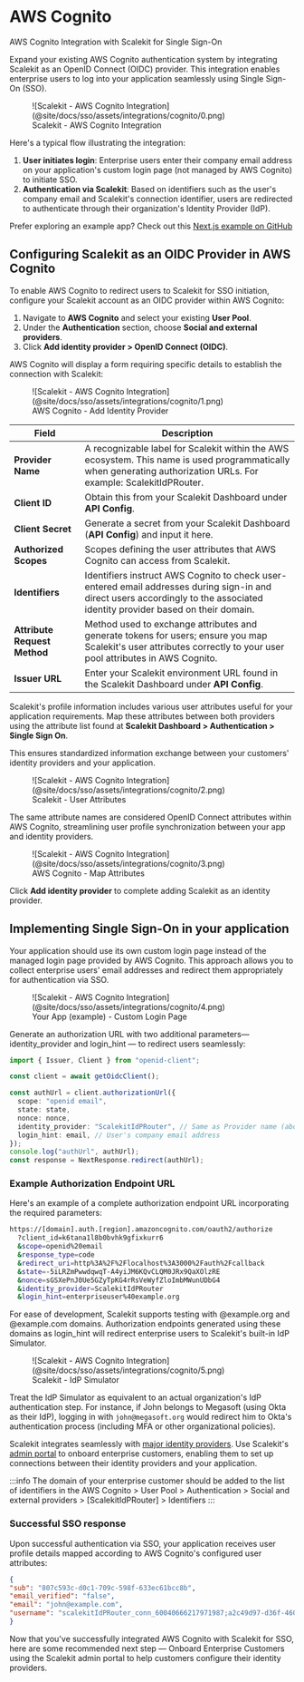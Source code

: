 # AWS Cognito

<Subtitle>AWS Cognito Integration with Scalekit for Single Sign-On</Subtitle>

Expand your existing AWS Cognito authentication system by integrating Scalekit as an OpenID Connect (OIDC) provider. This integration enables enterprise users to log into your application seamlessly using Single Sign-On (SSO).

<figure>
  ![Scalekit - AWS Cognito Integration](@site/docs/sso/assets/integrations/cognito/0.png)
  <figcaption>Scalekit - AWS Cognito Integration</figcaption>
</figure>

Here's a typical flow illustrating the integration:
1.  **User initiates login**: Enterprise users enter their company email address on your application's custom login page (not managed by AWS Cognito) to initiate SSO.
2.  **Authentication via Scalekit**: Based on identifiers such as the user's company email and Scalekit's connection identifier, users are redirected to authenticate through their organization's Identity Provider (IdP).

Prefer exploring an example app? Check out this [Next.js example on GitHub](https://github.com/saif-at-scalekit/cognito-scalekit)


## Configuring Scalekit as an OIDC Provider in AWS Cognito

To enable AWS Cognito to redirect users to Scalekit for SSO initiation, configure your Scalekit account as an OIDC provider within AWS Cognito:

1.  Navigate to **AWS Cognito** and select your existing **User Pool**.
2.  Under the **Authentication** section, choose **Social and external providers**.
3.  Click **Add identity provider > OpenID Connect (OIDC)**.

AWS Cognito will display a form requiring specific details to establish the connection with Scalekit:

<figure>
  ![Scalekit - AWS Cognito Integration](@site/docs/sso/assets/integrations/cognito/1.png)
  <figcaption>AWS Cognito - Add Identity Provider</figcaption>
</figure>


| **Field**             | **Description**                                                                                     |
|-----------------------|-----------------------------------------------------------------------------------------------------|
| **Provider Name**     | A recognizable label for Scalekit within the AWS ecosystem. This name is used programmatically when generating authorization URLs. For example: <SimpleCode>ScalekitIdPRouter</SimpleCode>. |
| **Client ID**         | Obtain this from your Scalekit Dashboard under **API Config**.                                    |
| **Client Secret**     | Generate a secret from your Scalekit Dashboard (**API Config**) and input it here.                |
| **Authorized Scopes** | Scopes defining the user attributes that AWS Cognito can access from Scalekit.                   |
| **Identifiers**       | Identifiers instruct AWS Cognito to check user-entered email addresses during sign-in and direct users accordingly to the associated identity provider based on their domain. |
| **Attribute Request Method** | Method used to exchange attributes and generate tokens for users; ensure you map Scalekit's user attributes correctly to your user pool attributes in AWS Cognito. |
| **Issuer URL**        | Enter your Scalekit environment URL found in the Scalekit Dashboard under **API Config**.         |

Scalekit's profile information includes various user attributes useful for your application requirements. Map these attributes between both providers using the attribute list found at **Scalekit Dashboard > Authentication > Single Sign On**.

This ensures standardized information exchange between your customers' identity providers and your application.

<figure>
  ![Scalekit - AWS Cognito Integration](@site/docs/sso/assets/integrations/cognito/2.png)
  <figcaption>Scalekit - User Attributes</figcaption>
</figure>

The same attribute names are considered OpenID Connect attributes within AWS Cognito, streamlining user profile synchronization between your app and identity providers.

<figure>
  ![Scalekit - AWS Cognito Integration](@site/docs/sso/assets/integrations/cognito/3.png)
  <figcaption>AWS Cognito - Map Attributes</figcaption>
</figure>

Click **Add identity provider** to complete adding Scalekit as an identity provider.


## Implementing Single Sign-On in your application

Your application should use its own custom login page instead of the managed login page provided by AWS Cognito. This approach allows you to collect enterprise users' email addresses and redirect them appropriately for authentication via SSO.

<figure>
  ![Scalekit - AWS Cognito Integration](@site/docs/sso/assets/integrations/cognito/4.png)
  <figcaption>Your App (example) - Custom Login Page</figcaption>
</figure>

Generate an authorization URL with two additional parameters— <SimpleCode>identity_provider</SimpleCode> and <SimpleCode>login_hint</SimpleCode> — to redirect users seamlessly:

<CodeWithHeader title="Example Code">

```typescript
import { Issuer, Client } from "openid-client";

const client = await getOidcClient();

const authUrl = client.authorizationUrl({
  scope: "openid email",
  state: state,
  nonce: nonce,
  identity_provider: "ScalekitIdPRouter", // Same as Provider name (above)
  login_hint: email, // User's company email address
});
console.log("authUrl", authUrl);
const response = NextResponse.redirect(authUrl);
```

</CodeWithHeader>


### Example Authorization Endpoint URL

Here's an example of a complete authorization endpoint URL incorporating the required parameters:

<CodeWithHeader title="Example Authorization URL">

```sh
https://[domain].auth.[region].amazoncognito.com/oauth2/authorize
  ?client_id=k6tana1l8b0bvhk9gfixkurr6
  &scope=openid%20email
  &response_type=code
  &redirect_uri=http%3A%2F%2Flocalhost%3A3000%2Fauth%2Fcallback
  &state=-5iLRZmPwwdqwqT-A4yiJM6KQvCLQM0JRx9QaXOlzRE
  &nonce=sGSXePnJ0Ue5GZyTpKG4rRsVeWyfZloImbMWunUDbG4
  &identity_provider=ScalekitIdPRouter
  &login_hint=enterpriseuser%40example.org
```

</CodeWithHeader>

For ease of development, Scalekit supports testing with <SimpleCode>@example.org</SimpleCode> and <SimpleCode>@example.com</SimpleCode> domains. Authorization endpoints generated using these domains as <SimpleCode>login_hint</SimpleCode> will redirect enterprise users to Scalekit's built-in IdP Simulator.

<figure>
  ![Scalekit - AWS Cognito Integration](@site/docs/sso/assets/integrations/cognito/5.png)
  <figcaption>Scalekit - IdP Simulator</figcaption>
</figure>

Treat the IdP Simulator as equivalent to an actual organization's IdP authentication step. For instance, if John belongs to Megasoft (using Okta as their IdP), logging in with `john@megasoft.org` would redirect him to Okta's authentication process (including MFA or other organizational policies).

Scalekit integrates seamlessly with [major identity providers](/integrations). Use Scalekit's [admin portal](/sso/quickstart-admin-portal) to onboard enterprise customers, enabling them to set up connections between their identity providers and your application.


:::info
The domain of your enterprise customer should be added to the list of identifiers in the AWS Cognito > User Pool > Authentication > Social and external providers > [ScalekitIdPRouter] > Identifiers
:::

### Successful SSO response

Upon successful authentication via SSO, your application receives user profile details mapped according to AWS Cognito's configured user attributes:

<CodeWithHeader title="Successful SSO response">

```json
{
"sub": "807c593c-d0c1-709c-598f-633ec61bcc8b",
"email_verified": "false",
"email": "john@example.com",
"username": "scalekitIdPRouter_conn_60040666217971987;a2c49d97-d36f-460f-97c2-87eb295095af"
}
```

</CodeWithHeader>

Now that you've successfully integrated AWS Cognito with Scalekit for SSO, here are some recommended next step — Onboard Enterprise Customers using the Scalekit admin portal to help customers configure their identity providers.